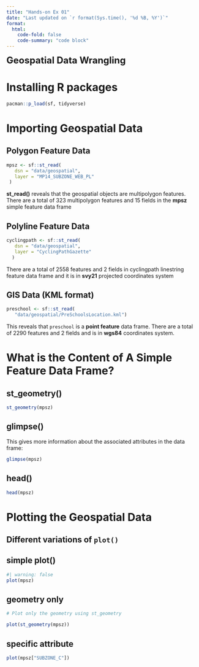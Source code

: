 ```yaml
---
title: "Hands-on Ex 01"
date: "Last updated on `r format(Sys.time(), '%d %B, %Y')`"
format:
  html:
    code-fold: false
    code-summary: "code block"
---
```


<font size = "5">**Geospatial Data Wrangling**</font>

# Installing R packages

```r
pacman::p_load(sf, tidyverse)
```

# Importing Geospatial Data

## Polygon Feature Data

```r
mpsz <- sf::st_read(
   dsn = "data/geospatial",
   layer = "MP14_SUBZONE_WEB_PL"
 )
```

::: {.solvebox .solve data-latex="solve"}

**st_read()** reveals that the geospatial objects are multipolygon features. There are a total of 323 multipolygon features and 15 fields in the **mpsz** simple feature data frame

:::

## Polyline Feature Data

```r
cyclingpath <- sf::st_read(
   dsn = "data/geospatial", 
   layer = "CyclingPathGazette"
  )
```

::: {.solvebox .solve data-latex="solve"}

There are a total of 2558 features and 2 fields in cyclingpath linestring feature data frame and it is in **svy21** projected coordinates system

:::

## GIS Data (KML format)

```r
preschool <- sf::st_read(
   "data/geospatial/PreSchoolsLocation.kml")
```

::: {.solvebox .solve data-latex="solve"}

This reveals that `preschool` is a **point feature** data frame. There are a total of 2290 features and 2 fields and is in **wgs84** coordinates system.

:::

# What is the Content of A Simple Feature Data Frame?

::: panel-tabset

## **st_geometry()**

```r
st_geometry(mpsz)
```
## **glimpse()**

This gives more information about the associated attributes in the data frame:

```r
glimpse(mpsz)
```

## **head()**

```r
head(mpsz)
```
:::

# Plotting the Geospatial Data

## Different variations of `plot()`

::: panel-tabset

## **simple plot()**

```r
#| warning: false
plot(mpsz)
```
## **geometry only**

```r
# Plot only the geometry using st_geometry

plot(st_geometry(mpsz))
```

## **specific attribute**

```r
plot(mpsz["SUBZONE_C"])
```

:::





